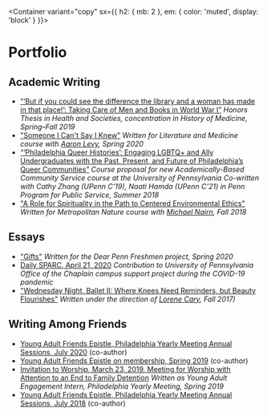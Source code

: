 
<Meta title="Portfolio" />

<Container
  variant="copy"
  sx={{
    h2: { mb: 2 },
    em: { color: 'muted', display: 'block' }
  }}>

# Portfolio

## Academic Writing
- [“‘But if you could see the difference the library and a woman has made in that place!’: Taking Care of Men and Books in World War I”](/thesis.pdf)
  *Honors Thesis in Health and Societies, concentration in History of Medicine, Spring–Fall 2019*
- ["Someone I Can't Say I Knew"](/engl207refl.pdf)
  *Written for Literature and Medicine course with [Aaron Levy](https://slought.org/network/aaron_levy), Spring 2020*
- [“‘Philadelphia Queer Histories’: Engaging LGBTQ+ and Ally Undergraduates with the Past, Present, and Future of Philadelphia’s Queer Communities”](/lgbtq.pdf)
  *Course proposal for new Academically-Based Community Service course at the University of Pennsylvania*
  *Co-written with Cathy Zhang (UPenn C’19), Naati Hamda (UPenn C’21) in Penn Program for Public Service, Summer 2018*
- ["A Role for Spirituality in the Path to Centered Environmental Ethics"](/urbs290final.pdf)
  *Written for Metropolitan Nature course with [Michael Nairn](https://urban.sas.upenn.edu/urban/faculty/michael-nairn), Fall 2018* 
  
## Essays
- ["Gifts"](http://dearpennfresh.com/2020#/gifts-catherine-c/)
  *Written for the Dear Penn Freshmen project, Spring 2020*
- [Daily SPARC, April 21, 2020](https://chaplain.upenn.edu/daily-sparc-tuesday-4-21-catherine-campbell/)
  *Contribution to University of Pennsylvania Office of the Chaplain campus support project during the COVID-19 pandemic*
- ["Wednesday Night, Ballet II: Where Knees Need Reminders, but Beauty Flourishes"](https://safekidsstories.com/wednesday-night-ballet-ii-where-knees-need-reminders-but-beauty-flourishes-ca0941217e87)
  *Written under the direction of [Lorene Cary](https://www.lorenecary.com), Fall 2017)*

## Writing Among Friends
- [Young Adult Friends Epistle, Philadelphia Yearly Meeting Annual Sessions, July 2020](https://www.pym.org/yafepistle20/) (co-author)
- [Young Adult Friends Epistle on membership, Spring 2019](https://www.pym.org/epistleonmembership/) (co-author)
- [Invitation to Worship, March 23, 2019, Meeting for Worship with Attention to an End to Family Detention](/berksworship.pdf)
  *Written as Young Adult Engagement Intern, Philadelphia Yearly Meeting, Spring 2019*
- [Young Adult Friends Epistle, Philadelphia Yearly Meeting Annual Sessions, July 2018](https://www.pym.org/2018-young-adult-friends-epistle/) (co-author)

</Container>
